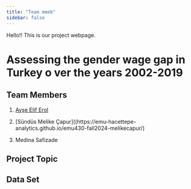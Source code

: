 ```yaml
---
title: "Team mmeb"
sidebar: false 
---
```


Hello!! This is our project webpage.

# **Assessing the gender wage gap in Turkey o ver the years 2002-2019**

## Team Members

1.  [Ayşe Elif Erol](https://emu-hacettepe-analytics.github.io/emu430-fall2024-eliferoll/)

2.  [Sündüs Melike Çapur]((https://emu-hacettepe-analytics.github.io/emu430-fall2024-melikecapur/)

3.  Medina Safizade

## Project Topic

## Data Set

## 
